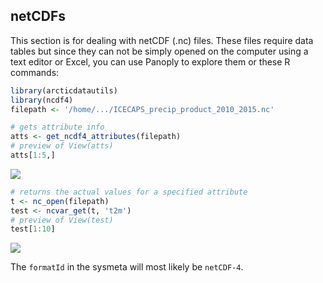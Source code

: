 
## netCDFs

This section is for dealing with netCDF (.nc) files. These files require data tables but since they can not be simply opened on the computer using a text editor or Excel, you can use Panoply to explore them or these R commands:

```r
library(arcticdatautils)
library(ncdf4)
filepath <- '/home/.../ICECAPS_precip_product_2010_2015.nc' 

# gets attribute info
atts <- get_ncdf4_attributes(filepath)
# preview of View(atts)
atts[1:5,]
```

![](../../images/netcdf_att_preview.png)

```r
# returns the actual values for a specified attribute
t <- nc_open(filepath)
test <- ncvar_get(t, 't2m')
# preview of View(test)
test[1:10]
```

![](../../images/netcdf_value_preview.png)

The `formatId` in the sysmeta will most likely be `netCDF-4`.
